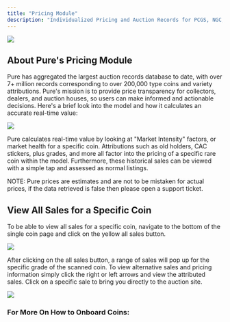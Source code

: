 ```yaml
---
title: "Pricing Module"
description: "Individualized Pricing and Auction Records for PCGS, NGC, & CAC Certified Rare Coins."
---
```


<Frame caption="Single Coin Report Page, Example: 1889 $3 PR65DCAM PCGS">
  <img src="/images/11.png" />
</Frame>

## About Pure's Pricing Module

Pure has aggregated the largest auction records database to date, with over 7+ million records corresponding to over 200,000 type coins and variety attributions. Pure's mission is to provide price transparency for collectors, dealers, and auction houses, so users can make informed and actionable decisions. Here's a brief look into the model and how it calculates an accurate real-time value: 

<Frame caption="An Overview of the Process of Pricing Coins">
  <img src="/images/12.png" />
</Frame>

Pure calculates real-time value by looking at "Market Intensity" factors, or market health for a specific coin. Attributions such as old holders, CAC stickers, plus grades, and more all factor into the pricing of a specific rare coin within the model. Furthermore, these historical sales can be viewed with a simple tap and assessed as normal listings.

NOTE: Pure prices are estimates and are not to be mistaken for actual prices, if the data retrieved is false then please open a support ticket.

## View All Sales for a Specific Coin

To be able to view all sales for a specific coin, navigate to the bottom of the single coin page and click on the yellow all sales button. 

<Frame caption="Pure All Sales Button">
  <img src="/images/13.webp" />
</Frame>

After clicking on the all sales button, a range of sales will pop up for the specific grade of the scanned coin. To view alternative sales and pricing information simply click the right or left arrows and view the attributed sales. Click on a specific sale to bring you directly to the auction site.

<Frame caption="Click on the Arrows to view Alternate Grades">
  <img src="/images/14.webp" />
</Frame>

### For More On How to Onboard Coins:

<Card title="Scanning Basics" icon="font-case" iconType="duotone" href="/pure-technologies/quick-start/scanning-basics">
</Card>